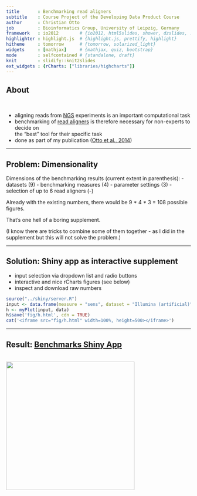 ```yaml
---
title       : Benchmarking read aligners
subtitle    : Course Project of the Developing Data Product Course
author      : Christian Otto
job         : Bioinformatics Group, University of Leipzig, Germany
framework   : io2012        # {io2012, html5slides, shower, dzslides, ...}
highlighter : highlight.js  # {highlight.js, prettify, highlight}
hitheme     : tomorrow      # {tomorrow, solarized_light}
widgets     : [mathjax]     # {mathjax, quiz, bootstrap}
mode        : selfcontained # {standalone, draft}
knit        : slidify::knit2slides
ext_widgets : {rCharts: ["libraries/highcharts"]}
---
```

<style>
slides > slide:not(.nobackground):after {
  content: ""
}
</style>

## About
<br/>

- aligning reads from
  [NGS](http://en.wikibooks.org/wiki/Next_Generation_Sequencing_%28NGS%29)
  experiments is an important computational task
- benchmarking of [read
  aligners](http://en.wikipedia.org/wiki/List_of_sequence_alignment_software#Short-Read_Sequence_Alignment)
  is therefore necessary for non-experts to decide on<br/>the "best" tool
  for their specific task
- done as part of my publication ([Otto et
  al., 2014](http://bioinformatics.oxfordjournals.org/content/30/13/1837.abstract))

---

## Problem: Dimensionality

Dimensions of the benchmarking results (current extent in parenthesis):
- datasets (9)
- benchmarking measures (4)
- parameter settings (3)
- selection of up to 6 read aligners (-)

Already with the existing numbers, there would be 9 * 4 * 3 = 108 possible figures.

That's one hell of a boring supplement.

(I know there are tricks to combine some of them together - as I did in the supplement but this will not solve the problem.)

---

## Solution: Shiny app as interactive supplement

- input selection via dropdown list and radio buttons 
- interactive and nice rCharts figures (see below)
- inspect and download raw numbers

```r
source("../shiny/server.R")
input <- data.frame(measure = "sens", dataset = "Illumina (artificial)", stringsAsFactors=F)
h <- myPlot(input, data)
h$save('fig/h.html', cdn = TRUE)
cat('<iframe src="fig/h.html" width=100%, height=500></iframe>')
```

---

## Result: [Benchmarks Shiny App](https://christianbioinf.shinyapps.io/Benchmarks/)
<br/>
<img class="center" src="assets/img/screenshot.png" height=350>

